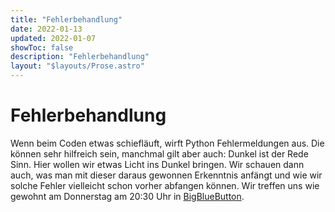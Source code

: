 ```yaml
---
title: "Fehlerbehandlung"
date: 2022-01-13
updated: 2022-01-07
showToc: false
description: "Fehlerbehandlung"
layout: "$layouts/Prose.astro"
---
```




# Fehlerbehandlung

Wenn beim Coden etwas schiefläuft, wirft Python Fehlermeldungen aus. Die können sehr hilfreich sein, manchmal gilt aber
auch: Dunkel ist der Rede Sinn. Hier wollen wir etwas Licht ins Dunkel bringen. Wir schauen dann auch, was man mit
dieser daraus gewonnen Erkenntnis anfängt und wie wir solche Fehler vielleicht schon vorher abfangen können. Wir treffen
uns wie gewohnt am Donnerstag am 20:30 Uhr in [BigBlueButton](https://bbb.cyber4edu.org/b/der-0rc-8x7-4re).
